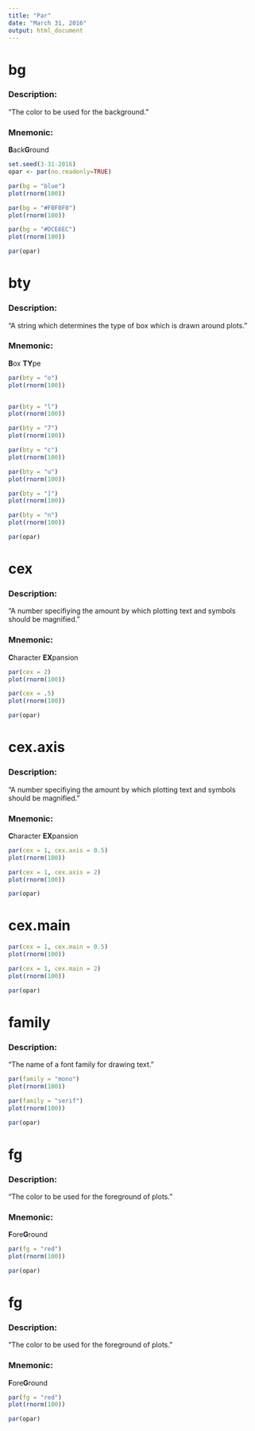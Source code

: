 ```yaml
---
title: "Par"
date: "March 31, 2016"
output: html_document
---
```


# bg

### Description:

"The color to be used for the background."

### Mnemonic: 

**B**ack**G**round

```r
set.seed(3-31-2016)
opar <- par(no.readonly=TRUE)
```

```r
par(bg = "blue")
plot(rnorm(100))

par(bg = "#F0F0F0")
plot(rnorm(100))

par(bg = "#DCE6EC")
plot(rnorm(100))
```

```r
par(opar)
```

# bty

### Description:

"A string which determines the type of box which is drawn around plots."

### Mnemonic: 

**B**ox **TY**pe

```r
par(bty = "o")
plot(rnorm(100))


par(bty = "l")
plot(rnorm(100))

par(bty = "7")
plot(rnorm(100))

par(bty = "c")
plot(rnorm(100))

par(bty = "u")
plot(rnorm(100))

par(bty = "]")
plot(rnorm(100))

par(bty = "n")
plot(rnorm(100))
```

```r
par(opar)
```

# cex

### Description:

"A number specifiying the amount by which plotting text and symbols should be magnified."

### Mnemonic: 

**C**haracter **EX**pansion

```r
par(cex = 2)
plot(rnorm(100))

par(cex = .5)
plot(rnorm(100))
```

```r
par(opar)
```

# cex.axis

### Description:

"A number specifiying the amount by which plotting text and symbols should be magnified."

### Mnemonic: 

**C**haracter **EX**pansion

```r
par(cex = 1, cex.axis = 0.5)
plot(rnorm(100))

par(cex = 1, cex.axis = 2)
plot(rnorm(100))
```

```r
par(opar)
```

# cex.main

```r
par(cex = 1, cex.main = 0.5)
plot(rnorm(100))

par(cex = 1, cex.main = 2)
plot(rnorm(100))
```

```r
par(opar)
```

# family

### Description:

"The name of a font family for drawing text."

```r
par(family = "mono")
plot(rnorm(100))

par(family = "serif")
plot(rnorm(100))
```

```r
par(opar)
```

# fg

### Description:

"The color to be used for the foreground of plots."

### Mnemonic: 

**F**ore**G**round

```r
par(fg = "red")
plot(rnorm(100))
```

```r
par(opar)
```

# fg

### Description:

"The color to be used for the foreground of plots."

### Mnemonic: 

**F**ore**G**round

```r
par(fg = "red")
plot(rnorm(100))
```

```r
par(opar)
```